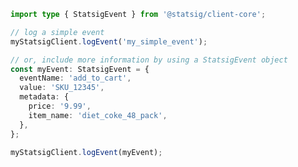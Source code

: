 ```typescript
import type { StatsigEvent } from '@statsig/client-core';

// log a simple event
myStatsigClient.logEvent('my_simple_event');

// or, include more information by using a StatsigEvent object
const myEvent: StatsigEvent = {
  eventName: 'add_to_cart',
  value: 'SKU_12345',
  metadata: {
    price: '9.99',
    item_name: 'diet_coke_48_pack',
  },
};

myStatsigClient.logEvent(myEvent);
```
